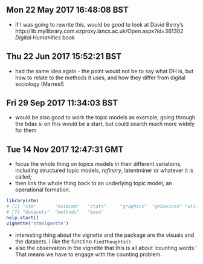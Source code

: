 ## Mon 22 May 2017 16:48:08 BST
- if I was going to rewrite this, would be good to look at David Berry's http://lib.myilibrary.com.ezproxy.lancs.ac.uk/Open.aspx?id=361302 _Digital Humanities_ book 

## Thu 22 Jun 2017 15:52:21 BST
- had the same idea again - the point would not be to say what DH is, but how to relate to the methods it uses, and how they differ from digital sociology (Marres!) 

## Fri 29 Sep 2017 11:34:03 BST
- would be also good to work the topic models as example; going through the bdas si on this would be a start, but could search much more widely for them 

## Tue 14 Nov 2017 12:47:31 GMT
- focus the whole thing on topics models in their different variations, including structured topic models, _refinery_, latentminer or whatever it is called;
- then link the whole thing back to an underlying topic model, an operational formation. 

```r
library(stm)
# [1] "stm"       "nvimcom"   "stats"     "graphics"  "grDevices" "utils"    
# [7] "datasets"  "methods"   "base"     
help.start()
vignette('stmVignette')
```

- interesting thing about the vignette and the package are the visuals and the datasets. I like the functino `findThoughts()`
- also the observation in the vignette that this is all about 'counting words.' That means we have to engage with the counting problem. 
